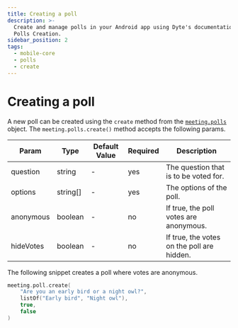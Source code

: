 ```yaml
---
title: Creating a poll
description: >-
  Create and manage polls in your Android app using Dyte's documentation on
  Polls Creation.
sidebar_position: 2
tags:
  - mobile-core
  - polls
  - create
---
```


# Creating a poll

A new poll can be created using the `create` method from the
[`meeting.polls`](./introduction) object. The `meeting.polls.create()` method
accepts the following params.

| Param     | Type     | Default Value | Required | Description                                |
| --------- | -------- | ------------- | -------- | ------------------------------------------ |
| question  | string   | -             | yes      | The question that is to be voted for.      |
| options   | string[] | -             | yes      | The options of the poll.                   |
| anonymous | boolean  | -             | no       | If true, the poll votes are anonymous.     |
| hideVotes | boolean  | -             | no       | If true, the votes on the poll are hidden. |

The following snippet creates a poll where votes are anonymous.

```kotlin
meeting.poll.create(
    "Are you an early bird or a night owl?",
    listOf("Early bird", "Night owl"),
    true,
    false
)
```

<head>
  <title>Android Core Creating a poll</title>
</head>
